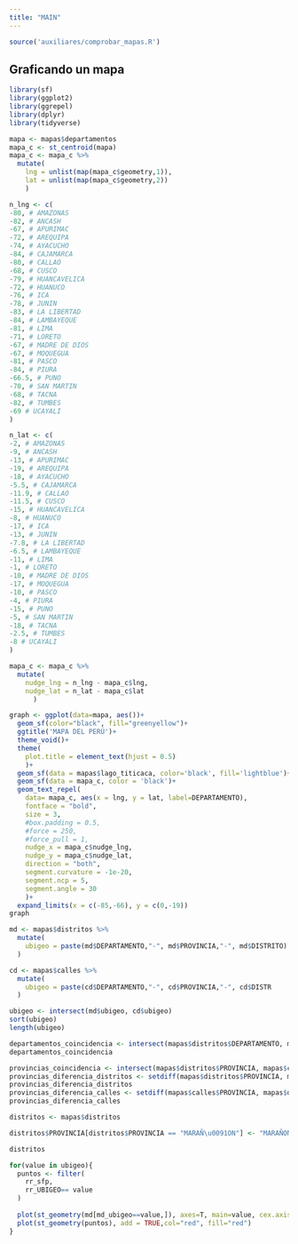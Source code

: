 ```yaml
---
title: "MAIN"
---
```


```r
source('auxiliares/comprobar_mapas.R')

```

## Graficando un mapa

```r

library(sf)
library(ggplot2)
library(ggrepel)
library(dplyr)
library(tidyverse)

mapa <- mapas$departamentos
mapa_c <- st_centroid(mapa) 
mapa_c <- mapa_c %>% 
  mutate(
    lng = unlist(map(mapa_c$geometry,1)),
    lat = unlist(map(mapa_c$geometry,2))
    )

n_lng <- c(
-80, # AMAZONAS
-82, # ANCASH
-67, # APURIMAC
-72, # AREQUIPA
-74, # AYACUCHO
-84, # CAJAMARCA
-80, # CALLAO
-68, # CUSCO
-79, # HUANCAVELICA
-72, # HUANUCO
-76, # ICA
-78, # JUNIN
-83, # LA LIBERTAD
-84, # LAMBAYEQUE
-81, # LIMA
-71, # LORETO
-67, # MADRE DE DIOS
-67, # MOQUEGUA
-81, # PASCO
-84, # PIURA
-66.5, # PUNO
-70, # SAN MARTIN
-68, # TACNA
-82, # TUMBES
-69 # UCAYALI
)

n_lat <- c(
-2, # AMAZONAS
-9, # ANCASH
-13, # APURIMAC
-19, # AREQUIPA
-18, # AYACUCHO
-5.5, # CAJAMARCA
-11.9, # CALLAO
-11.5, # CUSCO
-15, # HUANCAVELICA
-8, # HUANUCO
-17, # ICA
-13, # JUNIN
-7.8, # LA LIBERTAD
-6.5, # LAMBAYEQUE
-11, # LIMA
-1, # LORETO
-10, # MADRE DE DIOS
-17, # MOQUEGUA
-10, # PASCO
-4, # PIURA
-15, # PUNO
-5, # SAN MARTIN
-18, # TACNA
-2.5, # TUMBES
-8 # UCAYALI
)

mapa_c <- mapa_c %>% 
  mutate(
    nudge_lng = n_lng - mapa_c$lng,
    nudge_lat = n_lat - mapa_c$lat
      )

graph <- ggplot(data=mapa, aes())+
  geom_sf(color="black", fill="greenyellow")+
  ggtitle('MAPA DEL PERÚ')+
  theme_void()+
  theme(
    plot.title = element_text(hjust = 0.5)
    )+
  geom_sf(data = mapas$lago_titicaca, color='black', fill='lightblue')+
  geom_sf(data = mapa_c, color = 'black')+
  geom_text_repel(
    data= mapa_c, aes(x = lng, y = lat, label=DEPARTAMENTO),
    fontface = "bold", 
    size = 3,
    #box.padding = 0.5,
    #force = 250,
    #force_pull = 1,
    nudge_x = mapa_c$nudge_lng,
    nudge_y = mapa_c$nudge_lat,
    direction = "both",
    segment.curvature = -1e-20,
    segment.ncp = 5,
    segment.angle = 30
    )+
  expand_limits(x = c(-85,-66), y = c(0,-19))
graph

```


```r

md <- mapas$distritos %>% 
  mutate(
    ubigeo = paste(md$DEPARTAMENTO,"-", md$PROVINCIA,"-", md$DISTRITO)
  )

cd <- mapas$calles %>% 
  mutate(
    ubigeo = paste(cd$DEPARTAMENTO,"-", cd$PROVINCIA,"-", cd$DISTR
  )

ubigeo <- intersect(md$ubigeo, cd$ubigeo)
sort(ubigeo)
length(ubigeo)

```

```r
departamentos_coincidencia <- intersect(mapas$distritos$DEPARTAMENTO, mapas$calles$DEPARTAMENTO)
departamentos_coincidencia
```
```r
provincias_coincidencia <- intersect(mapas$distritos$PROVINCIA, mapas$calles$PROVINCIA)
provincias_diferencia_distritos <- setdiff(mapas$distritos$PROVINCIA, mapas$calles$PROVINCIA)
provincias_diferencia_distritos
provincias_diferencia_calles <- setdiff(mapas$calles$PROVINCIA, mapas$distritos$PROVINCIA)
provincias_diferencia_calles


```

```r

distritos <- mapas$distritos

distritos$PROVINCIA[distritos$PROVINCIA == "MARAÑ\u0091ON"] <- "MARAÑON"

distritos

```



```r
for(value in ubigeo){
  puntos <- filter(
    rr_sfp,
    rr_UBIGEO== value
  )
  
  plot(st_geometry(md[md_ubigeo==value,]), axes=T, main=value, cex.axis=0.5)
  plot(st_geometry(puntos), add = TRUE,col="red", fill="red")
}
```

























